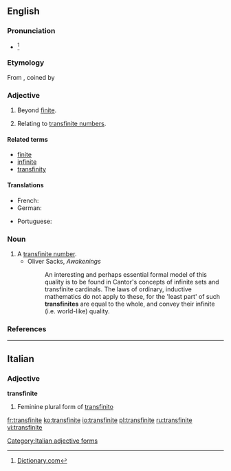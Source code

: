 ==English==

===Pronunciation===
* {{IPA|/trænsˈfaɪnaɪt/}}<ref>[http://dictionary.reference.com/browse/transfinite Dictionary.com]</ref>

===Etymology===
From {{etyl|de|en}} {{term|transfinit|lang=de}}, coined by {{w|Georg Cantor}}

===Adjective===
{{en-adj|-}}

# Beyond [[finite]].
# {{context|mathematics}} Relating to [[transfinite number]]s.

====Related terms====
* [[finite]]
* [[infinite]]
* [[transfinity]]

====Translations====
{{trans-top|beyond finite}}
* French: {{t+|fr|transfini}}
* German: {{t+|de|transfinit}}
{{trans-mid}}
* Portuguese: {{t-|pt|transfinito|m}}
{{trans-bottom}}

===Noun===
{{en-noun}}

# A [[transfinite number]].
#* Oliver Sacks, ''Awakenings''
#*: An interesting and perhaps essential formal model of this quality is to be found in Cantor's concepts of infinite sets and transfinite cardinals. The laws of ordinary, inductive mathematics do not apply to these, for the 'least part' of such '''transfinites''' are equal to the whole, and convey their infinite (i.e. world-like) quality.

===References===
<references/>

----

==Italian==

===Adjective===
'''transfinite''' {{f}}

# Feminine plural form of [[transfinito]]

[[Category:Italian adjective forms]]

[[fr:transfinite]]
[[ko:transfinite]]
[[io:transfinite]]
[[pl:transfinite]]
[[ru:transfinite]]
[[vi:transfinite]]